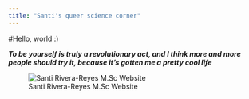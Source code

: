 ---
title: "Santi's queer science corner"
---

#Hello, world :)

***To be yourself is truly a revolutionary act, and I think more and more people should try it, because it's gotten me a pretty cool life***

![Santi Rivera-Reyes M.Sc Website](C:/Users/DELL/OneDrive/UNH/Fall2023/BIOL 806-Data Science for Life sciences/Biol806/cutefungi.png)


